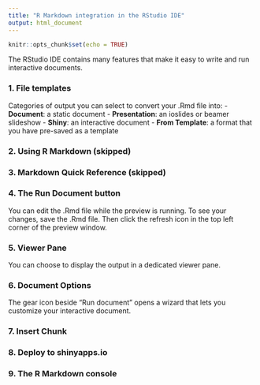 ```yaml
---
title: "R Markdown integration in the RStudio IDE"
output: html_document
---
```


```r
knitr::opts_chunk$set(echo = TRUE)
```

The RStudio IDE contains many features that make it easy to write and run interactive documents.

### 1. File templates

Categories of output you can select to convert your .Rmd file into:
    - **Document**: a static document
    - **Presentation**: an ioslides or beamer slideshow
    - **Shiny**: an interactive document
    - **From Template**: a format that you have pre-saved as a template

### 2. Using R Markdown (skipped)

### 3. Markdown Quick Reference (skipped)

### 4. The Run Document button

You can edit the .Rmd file while the preview is running. To see your changes, save the .Rmd file. Then click the refresh icon in the top left corner of the preview window.

### 5. Viewer Pane

You can choose to display the output in a dedicated viewer pane.

### 6. Document Options

The gear icon beside "Run document" opens a wizard that lets you customize your interactive document.

### 7. Insert Chunk

### 8. Deploy to shinyapps.io

### 9. The R Markdown console